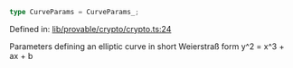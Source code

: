 ```ts
type CurveParams = CurveParams_;
```

Defined in: [lib/provable/crypto/crypto.ts:24](https://github.com/o1-labs/o1js/blob/46b9772d07785397c4bd76a102bc9f6730d321bb/src/lib/provable/crypto/crypto.ts#L24)

Parameters defining an elliptic curve in short Weierstraß form
y^2 = x^3 + ax + b
